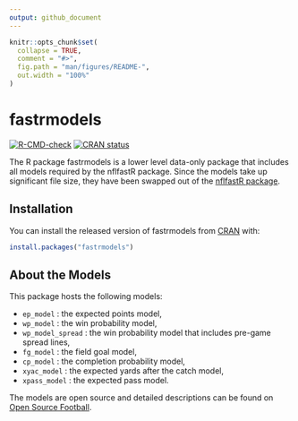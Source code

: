 ```yaml
---
output: github_document
---
```


<!-- README.md is generated from README.Rmd. Please edit that file -->

```r
knitr::opts_chunk$set(
  collapse = TRUE,
  comment = "#>",
  fig.path = "man/figures/README-",
  out.width = "100%"
)
```

# fastrmodels

<!-- badges: start -->
[![R-CMD-check](https://github.com/mrcaseb/fastrmodels/workflows/R-CMD-check/badge.svg)](https://github.com/mrcaseb/fastrmodels/actions)
[![CRAN status](https://www.r-pkg.org/badges/version/fastrmodels)](https://CRAN.R-project.org/package=fastrmodels)
<!-- badges: end -->

The R package fastrmodels is a lower level data-only package that includes all models required by the nflfastR package. Since the models take up significant file size, they have been swapped out of the [nflfastR package](https://www.nflfastr.com/).

## Installation

You can install the released version of fastrmodels from [CRAN](https://CRAN.R-project.org) with:

``` r
install.packages("fastrmodels")
```

## About the Models

This package hosts the following models:

* `ep_model` : the expected points model,
* `wp_model` : the win probability model,
* `wp_model_spread` : the win probability model that includes pre-game spread lines,
* `fg_model` : the field goal model,
* `cp_model` : the completion probability model,
* `xyac_model` : the expected yards after the catch model,
* `xpass_model` : the expected pass model.

The models are open source and detailed descriptions can be found on [Open Source Football](https://www.opensourcefootball.com/posts/2020-09-28-nflfastr-ep-wp-and-cp-models/).
